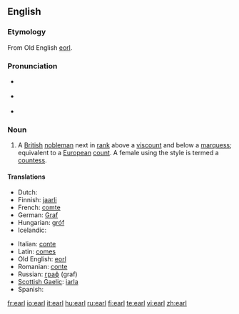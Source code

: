 ==English==
{{wikipedia}}  {{also|Earl}}

===Etymology===
From Old English [[eorl]].

===Pronunciation===
* {{a|UK}} {{IPA|/ɜ:l/}}
* {{a|US}} {{IPA|/ɝl/}}
* {{rhymes|ɜː(r)l}}

===Noun===
{{en-noun}}

# A [[British]] [[nobleman]] next in [[rank]] above a [[viscount]] and below a [[marquess]]; equivalent to a [[European]] [[count]]. A female using the style is termed a [[countess]].

====Translations====
{{trans-top|}}
* Dutch: {{t|nl|graaf|m}}
* Finnish: [[jaarli]]
* French: [[comte]]
* German: [[Graf]]
* Hungarian: [[gróf]]
* Icelandic: {{t|is|jarl|m}}
{{trans-mid}}
* Italian: [[conte]] {{m}}
* Latin: [[comes]] {{m}}
* Old English: [[eorl]] {{m}}
* Romanian: [[conte]] {{m}}
* Russian: [[граф]] (graf) {{m}}
* [[Scottish Gaelic]]: [[iarla]] {{m}}
* Spanish: {{t|es|conde|m}}
{{trans-bottom}}

[[fr:earl]]
[[io:earl]]
[[it:earl]]
[[hu:earl]]
[[ru:earl]]
[[fi:earl]]
[[te:earl]]
[[vi:earl]]
[[zh:earl]]